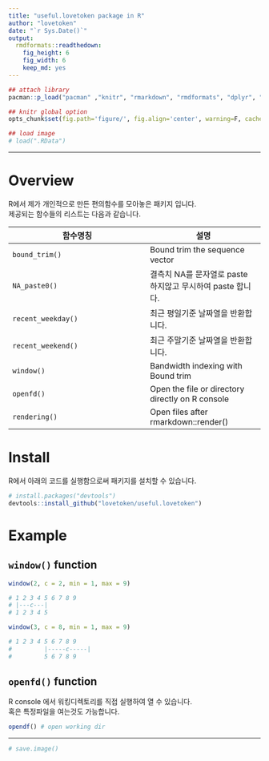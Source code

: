 ```yaml
---
title: "useful.lovetoken package in R"
author: "lovetoken"
date: "`r Sys.Date()`"
output: 
  rmdformats::readthedown:
    fig_height: 6
    fig_width: 6
    keep_md: yes
---
```


```r
## attach library
pacman::p_load("pacman" ,"knitr", "rmarkdown", "rmdformats", "dplyr", "useful.lovetoken")

## knitr global option
opts_chunk$set(fig.path='figure/', fig.align='center', warning=F, cache=F)

## load image
# load(".RData")
```

********

# Overview

R에서 제가 개인적으로 만든 편의함수를 모아놓은 패키지 입니다.  
제공되는 함수들의 리스트는 다음과 같습니다.  

함수명칭 | 설명
--------------------|-----------------
`bound_trim()`      | Bound trim the sequence vector
`NA_paste0()`       | 결측치 NA를 문자열로 paste 하지않고 무시하여 paste 합니다.
`recent_weekday()`  | 최근 평일기준 날짜열을 반환합니다.
`recent_weekend()`  | 최근 주말기준 날짜열을 반환합니다.
`window()`	        | Bandwidth indexing with Bound trim
`openfd()`			| Open the file or directory directly on R console
`rendering()`		| Open files after rmarkdown::render()

# Install

R에서 아래의 코드를 실행함으로써 패키지를 설치할 수 있습니다.

```r
# install.packages("devtools")
devtools::install_github("lovetoken/useful.lovetoken")
```

# Example

## `window()` function

```r
window(2, c = 2, min = 1, max = 9)

# 1 2 3 4 5 6 7 8 9  
# |---c---|
# 1 2 3 4 5
```

```r
window(3, c = 8, min = 1, max = 9)

# 1 2 3 4 5 6 7 8 9  
#         |-----c-----|
#         5 6 7 8 9
```

## `openfd()` function

R console 에서 워킹디렉토리를 직접 실행하여 열 수 있습니다.  
혹은 특정파일을 여는것도 가능합니다.  

```r
opendf() # open working dir
```

********

```r
# save.image()
```
